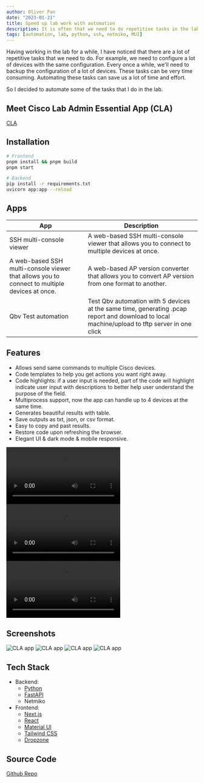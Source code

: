 ```yaml
---
author: Oliver Pan
date: "2023-01-21"
title: Speed up lab work with automation
description: It is often that we need to do repetitive tasks in the lab. Automating these tasks can save us a lot of time and effort.
tags: [automation, lab, python, ssh, netmiko, MUI]
---
```


Having working in the lab for a while, I have noticed that there are a lot of repetitive tasks that we need to do.
For example, we need to configure a lot of devices with the same configuration.
Every once a while, we'll need to backup the configuration of a lot of devices.
These tasks can be very time consuming.
Automating these tasks can save us a lot of time and effort.

So I decided to automate some of the tasks that I do in the lab.

## Meet Cisco Lab Admin Essential App (CLA)

[CLA](/assets/blog/speed-up-lab-work-with-automation/cla-app.jpg)

## Installation

```bash
# Frontend
pnpm install && pnpm build
pnpm start

# Backend
pip install -r requirements.txt
uvicorn app:app --reload
```

## Apps

| App                                                                                          | Description                                                                                                                                   |
| -------------------------------------------------------------------------------------------- | --------------------------------------------------------------------------------------------------------------------------------------------- |
| SSH multi-console viewer                                                                     | A web-based SSH multi-console viewer that allows you to connect to multiple devices at once.                                                  |
| A web-based SSH multi-console viewer that allows you to connect to multiple devices at once. | A web-based AP version converter that allows you to convert AP version from one format to another.                                            |
| Qbv Test automation                                                                          | Test Qbv automation with 5 devices at the same time, generating .pcap report and download to local machine/upload to tftp server in one click |

## Features

- Allows send same commands to multiple Cisco devices.
- Code templates to help you get actions you want right away.
- Code highlights: if a user input is needed, part of the code will highlight indicate user input with descriptions to better help user understand the purpose of the field.
- Multiprocess support, now the app can handle up to 4 devices at the same time.
- Generates beautiful results with table.
- Save outputs as txt, json, or csv format.
- Easy to copy and past results.
- Restore code upon refreshing the browser.
- Elegant UI & dark mode & mobile responsive.

<video title="Qbv validation tool" controls>
  <source
    src="https://user-images.githubusercontent.com/13263720/220294405-a3180bc3-1ea5-4c95-9485-3fee69978e6e.mp4"
    type="video/mp4"
  />
</video>

<video title="AP version converter" controls>
  <source
    src="https://user-images.githubusercontent.com/13263720/213951107-c11ab5a1-a3b9-4175-aeec-08e32e840bd9.mp4"
    type="video/mp4"
  />
</video>

<video title="SSH multi-console viewer" controls>
  <source
    src="https://user-images.githubusercontent.com/13263720/211260385-b7391be5-3dff-47e0-8b8b-50969060b4b2.mp4"
    type="video/mp4"
  />
</video>

## Screenshots

![CLA app](/assets/blog/speed-up-lab-work-with-automation/img-1.jpg)
![CLA app](/assets/blog/speed-up-lab-work-with-automation/img-2.jpg)
![CLA app](/assets/blog/speed-up-lab-work-with-automation/img-3.jpg)
![CLA app](/assets/blog/speed-up-lab-work-with-automation/img-4.jpg)

## Tech Stack

- Backend:
  - [Python](https://www.python.org/)
  - [FastAPI](https://fastapi.tiangolo.com/)
  - Netmiko
- Frontend:
  - [Next.js](https://nextjs.org/)
  - [React](https://reactjs.org/)
  - [Material UI](https://material-ui.com/)
  - [Tailwind CSS](https://tailwindcss.com/)
  - [Dropzone](https://react-dropzone.js.org/)

## Source Code

[Github Repo](https://github.com/fluid-design-io/cisco-ssh-multi-console-viewer)
